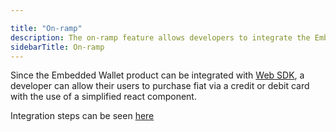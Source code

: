 ---

title: "On-ramp"
description: The on-ramp feature allows developers to integrate the Embedded Wallet with Web SDK, enabling users to easily purchase fiat currency using a credit or debit card through a simplified react component.
sidebarTitle: On-ramp
---


Since the Embedded Wallet product can be integrated with [Web SDK](/sdk/web/overview), a developer can allow their users to purchase fiat via a credit or debit card with the use of a simplified react component.

Integration steps can be seen [here](/sdk/web/guides/on-ramp)
